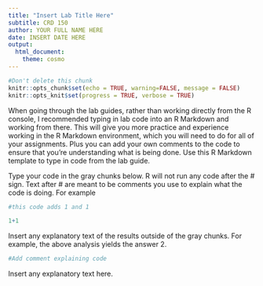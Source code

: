 ```yaml
---
title: "Insert Lab Title Here"
subtitle: CRD 150
author: YOUR FULL NAME HERE
date: INSERT DATE HERE
output: 
  html_document:
    theme: cosmo
---
```


```r
#Don't delete this chunk
knitr::opts_chunk$set(echo = TRUE, warning=FALSE, message = FALSE)
knitr::opts_knit$set(progress = TRUE, verbose = TRUE)
```

When going through the lab guides, rather than working directly from the R console, I recommended typing in lab code into an R Markdown and working from there. This will give you more practice and experience working in the R Markdown environment, which you will need to do for all of your assignments. Plus you can add your own comments to the code to ensure that you’re understanding what is being done.  Use this R Markdown template to type in code from the lab guide. 

Type your code in the gray chunks below. R will not run any code after the # sign.  Text after # are meant to be comments you use to explain what the code is doing. For example  

```r
#this code adds 1 and 1

1+1
```

Insert any explanatory text of the results outside of the gray chunks.  For example, the above analysis yields the answer 2.

```r
#Add comment explaining code

```

Insert any explanatory text here.

